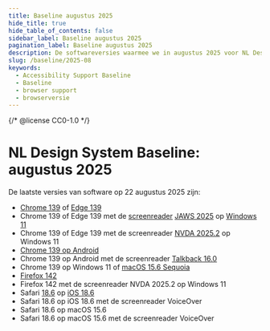 ```yaml
---
title: Baseline augustus 2025
hide_title: true
hide_table_of_contents: false
sidebar_label: Baseline augustus 2025
pagination_label: Baseline augustus 2025
description: De softwareversies waarmee we in augustus 2025 voor NL Design System testen voor Baseline support.
slug: /baseline/2025-08
keywords:
  - Accessibility Support Baseline
  - Baseline
  - browser support
  - browserversie
---
```


{/* @license CC0-1.0 */}


# NL Design System Baseline: augustus 2025

<BaselineIntro />

De laatste versies van software op 22 augustus 2025 zijn:

- [Chrome 139](https://chromereleases.googleblog.com/2025/08/stable-channel-update-for-desktop_19.html) of [Edge 139](https://learn.microsoft.com/en-us/deployedge/microsoft-edge-relnote-stable-channel#version-13903405111-august-21-2025)
- Chrome 139 of Edge 139 met de [screenreader](/woordenlijst/#screenreader) [JAWS 2025](https://support.freedomscientific.com/Downloads/JAWS/JAWSWhatsNew?version=2025) op [Windows 11](https://www.microsoft.com/en-us/software-download/windows11)
- Chrome 139 of Edge 139 met de screenreader [NVDA 2025.2](https://www.nvaccess.org/post/nvda-2025-2/) op Windows 11
- [Chrome 139 op Android](https://chromereleases.googleblog.com/2025/08/chrome-for-android-update_01416888669.html)
- Chrome 139 op Android met de screenreader [Talkback 16.0](https://support.google.com/accessibility/android/answer/16294093?hl=en&ref_topic=10601875&sjid=15881667813641533001-EU)
- Chrome 139 op Windows 11 of [macOS 15.6 Sequoia](https://developer.apple.com/documentation/macos-release-notes/macos-15_6-release-notes)
- [Firefox 142](https://www.firefox.com/en-US/firefox/142.0/releasenotes/)
- Firefox 142 met de screenreader NVDA 2025.2 op Windows 11
- Safari [18.6](https://developer.apple.com/documentation/safari-release-notes/safari-18_6-release-notes) op [iOS 18.6](https://developer.apple.com/documentation/ios-ipados-release-notes/ios-ipados-18_6-release-notes)
- Safari 18.6 op iOS 18.6 met de screenreader VoiceOver
- Safari 18.6 op macOS 15.6
- Safari 18.6 op macOS 15.6 met de screenreader VoiceOver

